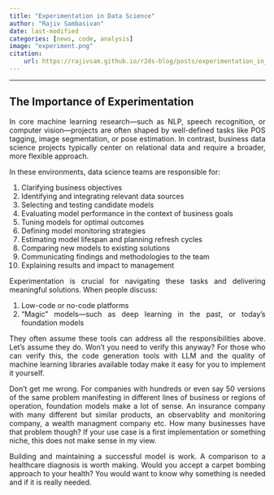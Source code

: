 ```yaml
---
title: "Experimentation in Data Science"
author: "Rajiv Sambasivan"
date: last-modified
categories: [news, code, analysis]
image: "experiment.png"
citation:
    url: https://rajivsam.github.io/r2ds-blog/posts/experimentation_in_DS 
---
```

---

::: {style="text-align: justify"}
## The Importance of Experimentation

In core machine learning research—such as NLP, speech recognition, or computer vision—projects are often shaped by well-defined tasks like POS tagging, image segmentation, or pose estimation. In contrast, business data science projects typically center on relational data and require a broader, more flexible approach.

In these environments, data science teams are responsible for:

1. Clarifying business objectives
2. Identifying and integrating relevant data sources
3. Selecting and testing candidate models
4. Evaluating model performance in the context of business goals
5. Tuning models for optimal outcomes
6. Defining model monitoring strategies
7. Estimating model lifespan and planning refresh cycles
8. Comparing new models to existing solutions
9. Communicating findings and methodologies to the team
10. Explaining results and impact to management

Experimentation is crucial for navigating these tasks and delivering meaningful solutions. When people discuss:

1. Low-code or no-code platforms
2. "Magic" models—such as deep learning in the past, or today’s foundation models

They often assume these tools can address all the responsibilities above. Let's assume they do. Won't you need to verify this anyway? For those who can verify this, the code generation tools with LLM and the quality of machine learning libraries available today make it easy for you to implement it yourself.

Don't get me wrong. For companies with hundreds or even say 50 versions of the same problem manifesting in different lines of business or regions of operation, foundation models make a lot of sense. An insurance company with many different but similar products, an observablity and monitoring company, a wealth managment company etc. How many businesses have that problem though? If your use case is a first implementation or something niche, this does not make sense in my view. 

Building and maintaining a successful model is work. A comparison to a healthcare diagnosis is worth making. Would you accept a carpet bombing approach to your health? You would want to know why something is needed and if it is really needed. 

:::